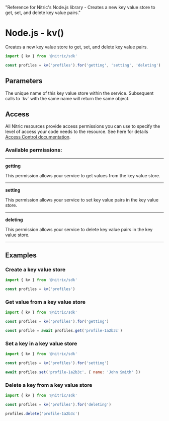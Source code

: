   "Reference for Nitric's Node.js library - Creates a new key value store to get, set, and delete key value pairs."

# Node.js - kv()

Creates a new key value store to get, set, and delete key value pairs.

```javascript
import { kv } from '@nitric/sdk'

const profiles = kv('profiles').for('getting', 'setting', 'deleting')
```

## Parameters

<Properties>
  <Property name="name" required type="string">
    The unique name of this key value store within the service. Subsequent calls
    to `kv` with the same name will return the same object.
  </Property>
</Properties>

## Access

All Nitric resources provide access permissions you can use to specify the level of access your code needs to the resource. See here for details [Access Control documentation](/assets/access-control).

### Available permissions:

---

**getting**

This permission allows your service to get values from the key value store.

---

**setting**

This permission allows your service to set key value pairs in the key value store.

---

**deleting**

This permission allows your service to delete key value pairs in the key value store.

---

## Examples

### Create a key value store

```javascript
import { kv } from '@nitric/sdk'

const profiles = kv('profiles')
```

### Get value from a key value store

```javascript
import { kv } from '@nitric/sdk'

const profiles = kv('profiles').for('getting')

const profile = await profiles.get('profile-1a2b3c')
```

### Set a key in a key value store

```javascript
import { kv } from '@nitric/sdk'

const profiles = kv('profiles').for('setting')

await profiles.set('profile-1a2b3c', { name: 'John Smith' })
```

### Delete a key from a key value store

```javascript
import { kv } from '@nitric/sdk'

const profiles = kv('profiles').for('deleting')

profiles.delete('profile-1a2b3c')
```
